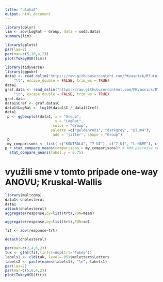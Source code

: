 ---
title: "uloha2"
output: html_document
---
```{r}
library(dplyr)
lim <- aov(LogRat ~ Group, data = sod3.data)
summary(lim)
```
```{r}
library(gplots)
par(las=2)
par(mar=c(5,10,4,2))
plot(TukeyHSD(lim))
```

```{r}
library(tidyverse)
library(ggpubr)
data1 <- read_delim("https://raw.githubusercontent.com/PKvasnick/RTutorial/master/data/sod3_full.dat",
    "\t", escape_double = FALSE, trim_ws = TRUE)
data1
graf.data <- read_delim("https://raw.githubusercontent.com/PKvasnick/RTutorial/master/data/gapdh_full.dat",
    "\t", escape_double = FALSE, trim_ws = TRUE)
graf.data
data1$Cref <- graf.data$C
data1$LogRat <- log10(data1$C / data1$Cref)
data1
 p <- ggboxplot(data1, x = "Group", 
                       y = "LogRat",
                      color = "Group", 
                     palette =c("goldenrod1", "darkgrey", "plum4"),
                      add = "jitter", shape = "Group")
 p
 my_comparisons <- list( c("KONTROLA", "7-NI"), c("7-NI", "L-NAME"), c("KONTROLA", "L-NAME") )
p + stat_compare_means(comparisons = my_comparisons)+ # Add pairwise comparisons p-value
  stat_compare_means(label.y = 0.75)
```

# využili sme v tomto prípade one-way ANOVU; Kruskal-Wallis

```{r}
library(multcomp)
data1<-cholesterol
data1
attach(cholesterol)
aggregate(response,by=list(trt),FUN=mean)

aggregate(response,by=list(trt),FUN=sd)

fit <- aov(response~trt)

detach(cholesterol)

par(mar=c(2,4,6,2))
tuk <- glht(fit,linfct=mcp(trt="Tukey"))
labels1 <- cld(tuk, level=.05)$mcletters$Letters
labels2 <- paste(names(labels1), "\n", labels1)
par(las=2)
par(mar=c(5,8,4,2))
plot(TukeyHSD(fit))

```

